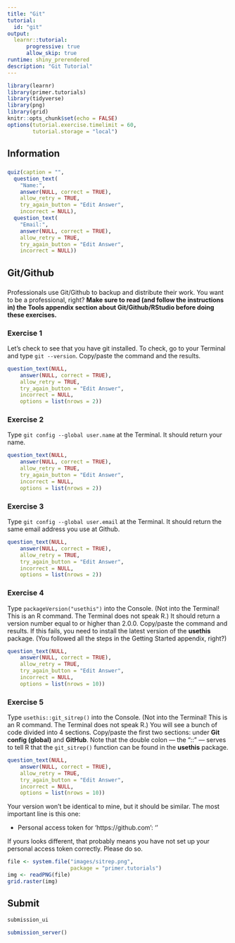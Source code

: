 ```yaml
---
title: "Git"
tutorial:
  id: "git"
output:
  learnr::tutorial:
      progressive: true
      allow_skip: true
runtime: shiny_prerendered
description: "Git Tutorial"
---
```


```r
library(learnr)
library(primer.tutorials)
library(tidyverse)
library(png)
library(grid)
knitr::opts_chunk$set(echo = FALSE)
options(tutorial.exercise.timelimit = 60, 
        tutorial.storage = "local") 
```

<!-- This seems very fast. What other useful knowledge could we cover here? Maybe R packages? This should be matched more closely with the Primer. Have them confirm that they did all the primer steps by showing the results, from the Console, of 

pwd
ls
ls -a
cat .gitignore

Maybe the terminal tutorial should be done on day 2. Or maybe a couple of key terminal commands should be in Getting Started?


-->

## Information
###

```r
quiz(caption = "",
  question_text(
    "Name:",
    answer(NULL, correct = TRUE),
    allow_retry = TRUE,
    try_again_button = "Edit Answer",
    incorrect = NULL),
  question_text(
    "Email:",
    answer(NULL, correct = TRUE),
    allow_retry = TRUE,
    try_again_button = "Edit Answer",
    incorrect = NULL))
```


## Git/Github
### 

Professionals use Git/Github to backup and distribute their work. You want to be a professional, right? **Make sure to read (and follow the instructions in) the Tools appendix section about Git/Github/RStudio before doing these exercises.**

### Exercise 1

Let's check to see that you have git installed. To check, go to your Terminal and type `git --version`. Copy/paste the command and the results. 

```r
question_text(NULL,
    answer(NULL, correct = TRUE),
    allow_retry = TRUE,
    try_again_button = "Edit Answer",
    incorrect = NULL,
    options = list(nrows = 2))
```


### Exercise 2

Type `git config --global user.name` at the Terminal. It should return your name.

```r
question_text(NULL,
    answer(NULL, correct = TRUE),
    allow_retry = TRUE,
    try_again_button = "Edit Answer",
    incorrect = NULL,
    options = list(nrows = 2))
```


### Exercise 3

Type `git config --global user.email` at the Terminal. It should return the same email address you use at Github.

```r
question_text(NULL,
    answer(NULL, correct = TRUE),
    allow_retry = TRUE,
    try_again_button = "Edit Answer",
    incorrect = NULL,
    options = list(nrows = 2))
```

### Exercise 4

Type `packageVersion("usethis")` into the Console. (Not into the Terminal! This is an R command. The Terminal does not speak R.) It should return a version number equal to or higher than 2.0.0. Copy/paste the command and results. If this fails, you need to install the latest version of the **usethis** package. (You followed all the steps in the Getting Started appendix, right?) 

```r
question_text(NULL,
    answer(NULL, correct = TRUE),
    allow_retry = TRUE,
    try_again_button = "Edit Answer",
    incorrect = NULL,
    options = list(nrows = 10))
```


### Exercise 5

Type `usethis::git_sitrep()` into the Console. (Not into the Terminal! This is an R command. The Terminal does not speak R.) You will see a bunch of code divided into 4 sections. Copy/paste the first two sections: under **Git config (global)** and **GitHub**. Note that the double colon --- the "::" --- serves to tell R that the `git_sitrep()` function can be found in the **usethis** package.

```r
question_text(NULL,
    answer(NULL, correct = TRUE),
    allow_retry = TRUE,
    try_again_button = "Edit Answer",
    incorrect = NULL,
    options = list(nrows = 10))
```

Your version won't be identical to mine, but it should be similar. The most important line is this one:

* Personal access token for 'https://github.com': '<discovered>'

If yours looks different, that probably means you have not set up your personal access token correctly. Please do so.

```r
file <- system.file("images/sitrep.png", 
                    package = "primer.tutorials")
img <- readPNG(file)
grid.raster(img)
```

<!-- Note that the above image is annoying because it is surrounded by way too much white space. Why? Maybe original creation of png file made it too small, on some sense? -->

<!-- DK: Discuss and demonstrate that you have done the personal access token thing? -->


## Submit

```r
submission_ui
```

```r
submission_server()
```
